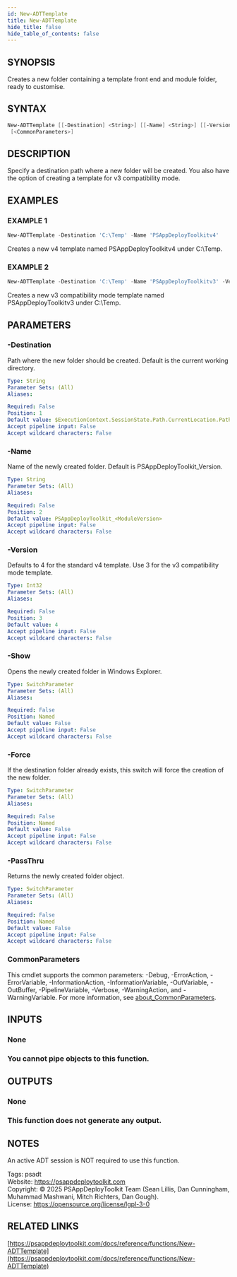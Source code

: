 ```yaml
---
id: New-ADTTemplate
title: New-ADTTemplate
hide_title: false
hide_table_of_contents: false
---
```


## SYNOPSIS

Creates a new folder containing a template front end and module folder, ready to customise.

## SYNTAX

```powershell
New-ADTTemplate [[-Destination] <String>] [[-Name] <String>] [[-Version] <Int32>] [-Show] [-Force] [-PassThru]
 [<CommonParameters>]
```

## DESCRIPTION

Specify a destination path where a new folder will be created.
You also have the option of creating a template for v3 compatibility mode.

## EXAMPLES

### EXAMPLE 1

```powershell
New-ADTTemplate -Destination 'C:\Temp' -Name 'PSAppDeployToolkitv4'
```

Creates a new v4 template named PSAppDeployToolkitv4 under C:\Temp.

### EXAMPLE 2

```powershell
New-ADTTemplate -Destination 'C:\Temp' -Name 'PSAppDeployToolkitv3' -Version 3
```

Creates a new v3 compatibility mode template named PSAppDeployToolkitv3 under C:\Temp.

## PARAMETERS

### -Destination

Path where the new folder should be created.
Default is the current working directory.

```yaml
Type: String
Parameter Sets: (All)
Aliases:

Required: False
Position: 1
Default value: $ExecutionContext.SessionState.Path.CurrentLocation.Path
Accept pipeline input: False
Accept wildcard characters: False
```

### -Name

Name of the newly created folder.
Default is PSAppDeployToolkit_Version.

```yaml
Type: String
Parameter Sets: (All)
Aliases:

Required: False
Position: 2
Default value: PSAppDeployToolkit_<ModuleVersion>
Accept pipeline input: False
Accept wildcard characters: False
```

### -Version

Defaults to 4 for the standard v4 template.
Use 3 for the v3 compatibility mode template.

```yaml
Type: Int32
Parameter Sets: (All)
Aliases:

Required: False
Position: 3
Default value: 4
Accept pipeline input: False
Accept wildcard characters: False
```

### -Show

Opens the newly created folder in Windows Explorer.

```yaml
Type: SwitchParameter
Parameter Sets: (All)
Aliases:

Required: False
Position: Named
Default value: False
Accept pipeline input: False
Accept wildcard characters: False
```

### -Force

If the destination folder already exists, this switch will force the creation of the new folder.

```yaml
Type: SwitchParameter
Parameter Sets: (All)
Aliases:

Required: False
Position: Named
Default value: False
Accept pipeline input: False
Accept wildcard characters: False
```

### -PassThru

Returns the newly created folder object.

```yaml
Type: SwitchParameter
Parameter Sets: (All)
Aliases:

Required: False
Position: Named
Default value: False
Accept pipeline input: False
Accept wildcard characters: False
```

### CommonParameters

This cmdlet supports the common parameters: -Debug, -ErrorAction, -ErrorVariable, -InformationAction, -InformationVariable, -OutVariable, -OutBuffer, -PipelineVariable, -Verbose, -WarningAction, and -WarningVariable. For more information, see [about_CommonParameters](http://go.microsoft.com/fwlink/?LinkID=113216).

## INPUTS

### None

### You cannot pipe objects to this function.
## OUTPUTS

### None

### This function does not generate any output.
## NOTES
An active ADT session is NOT required to use this function.

Tags: psadt<br />
Website: https://psappdeploytoolkit.com<br />
Copyright: © 2025 PSAppDeployToolkit Team (Sean Lillis, Dan Cunningham, Muhammad Mashwani, Mitch Richters, Dan Gough).<br />
License: https://opensource.org/license/lgpl-3-0

## RELATED LINKS

[https://psappdeploytoolkit.com/docs/reference/functions/New-ADTTemplate](https://psappdeploytoolkit.com/docs/reference/functions/New-ADTTemplate)
